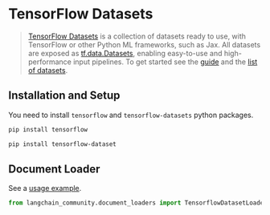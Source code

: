 # TensorFlow Datasets

>[TensorFlow Datasets](https://www.tensorflow.org/datasets) is a collection of datasets ready to use, 
> with TensorFlow or other Python ML frameworks, such as Jax. All datasets are exposed 
> as [tf.data.Datasets](https://www.tensorflow.org/api_docs/python/tf/data/Dataset), 
> enabling easy-to-use and high-performance input pipelines. To get started see 
> the [guide](https://www.tensorflow.org/datasets/overview) and 
> the [list of datasets](https://www.tensorflow.org/datasets/catalog/overview#all_datasets).



## Installation and Setup

You need to install `tensorflow` and `tensorflow-datasets` python packages.

```bash
pip install tensorflow
```

```bash
pip install tensorflow-dataset
```


## Document Loader

See a [usage example](/docs/integrations/document_loaders/tensorflow_datasets).

```python
from langchain_community.document_loaders import TensorflowDatasetLoader
```
